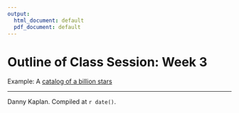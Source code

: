 ```yaml
---
output:
  html_document: default
  pdf_document: default
---
```

# Outline of Class Session: Week 3

Example: A [catalog of a billion stars](http://www.bbc.com/news/science-environment-37355154)

-------------------

Danny Kaplan. Compiled at `r date()`.